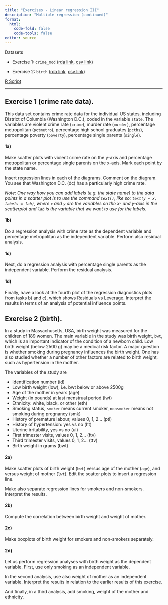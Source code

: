 ```yaml
---
title: "Exercises - Linear regression III"
description: "Multiple regression (continued)"
format: 
  html:
    code-fold: false
    code-tools: false
editor: source
---
```


Datasets

* Exercise 1: `crime_mod` ([rda link](https://github.com/ocbe-uio/teaching_mf9130e/blob/main/lab/data/crime_mod.rda), [csv link](https://github.com/ocbe-uio/teaching_mf9130e/blob/main/lab/data/crime_mod.csv))


* Exercise 2: `birth` ([rda link](https://github.com/ocbe-uio/teaching_mf9130e/blob/main/lab/data/birth.rda), [csv link](https://github.com/ocbe-uio/teaching_mf9130e/blob/main/lab/data/birth.csv))



[R Script](https://github.com/ocbe-uio/teaching_mf9130e/blob/main/lab/code/8_linearreg-III.R)


------------------


## Exercise 1 (crime rate data). 

This data set contains crime rate data for the individual US states, including District of Columbia (Washington D.C.), coded in the variable `state`. The variables are violent crime rate (`crime`), murder rate (`murder`), percentage metropolitan (`pctmetro`), percentage high school graduates (`pcths`), percentage
poverty (`poverty`), percentage single parents (`single`).

#### 1a)

Make scatter plots with violent crime rate on the y-axis and percentage metropolitan or percentage single parents on the x-axis. Mark each point by the state name. 

Insert regression lines in each of the diagrams. Comment on the diagram. You see that Washington D.C. (dc) has a particularly high crime rate.

*Note: One way how you can add labels (e.g. the state name) to the data points in a scatter plot is to use the command `text()`, like so: `text(y ~ x, labels = lab)`, where `x` and `y` are the variables on the x- and y-axis in the scatterplot and `lab` is the variable that we want to use for the labels.*

#### 1b)

Do a regression analysis with crime rate as the dependent variable and percentage metropolitan as the independent variable. Perform also residual analysis.

#### 1c)

Next, do a regression analysis with percentage single parents as the independent variable. Perform the residual analysis.

#### 1d)

Finally, have a look at the fourth plot of the regression diagnostics plots from tasks b) and c), which shows Residuals vs Leverage. Interpret the results in terms of an analysis of potential influence points.


## Exercise 2 (birth). 

In a study in Massachusetts, USA, birth weight was measured for the children of 189 women. The main variable in the study was birth weight, `bwt`, which is an important indicator of the condition of a newborn child. Low birth weight (below 2500 g) may be a medical risk factor. A major question is whether smoking during pregnancy influences the birth weight. One has also studied whether a number of other factors are related to birth weight, such as hypertension in the mother. 

The variables of the study are

* Identification number (id)  
* Low birth weight (low), i.e. bwt below or above 2500g  
* Age of the mother in years (age)  
* Weight (in pounds) at last menstrual period (lwt)  
* Ethnicity: white, black, or other (eth)  
* Smoking status, `smoker` means current smoker, `nonsmoker` means not smoking during pregnancy (smk)  
* History of premature labour, values 0, 1, 2... (ptl)  
* History of hypertension: yes vs no (ht)  
* Uterine irritability, yes vs no (ui)  
* First trimester visits, values 0, 1, 2... (ftv)  
* Third trimester visits, values 0, 1, 2... (ttv)  
* Birth weight in grams (bwt)  

#### 2a)

Make scatter plots of birth weight (`bwt`) versus age of the mother (`age`), and versus weight of mother (`lwt`). Edit the scatter plots to insert a regression line. 

Make also separate regression lines for smokers and non-smokers. Interpret the results.

#### 2b)

Compute the correlation between birth weight and weight of mother.

#### 2c)

Make boxplots of birth weight for smokers and non-smokers separately.

#### 2d)

Let us perform regression analyses with birth weight as the dependent variable. First, use only smoking as an independent variable. 

In the second analysis, use also weight of mother as an independent variable. Interpret the results in relation to the earlier results of this exercise.

And finally, in a third analysis, add smoking, weight of the mother and ethnicity.






